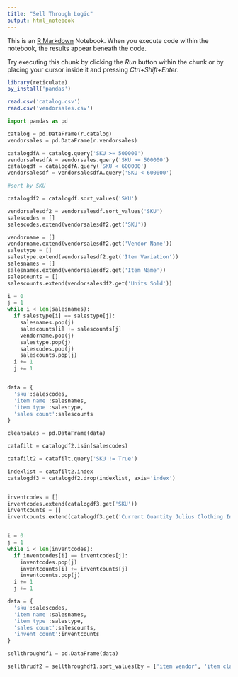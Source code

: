 ```yaml
---
title: "Sell Through Logic"
output: html_notebook
---
```


This is an [R Markdown](http://rmarkdown.rstudio.com) Notebook. When you execute code within the notebook, the results appear beneath the code. 

Try executing this chunk by clicking the *Run* button within the chunk or by placing your cursor inside it and pressing *Ctrl+Shift+Enter*. 

```r
library(reticulate)
py_install('pandas')
```

```r
read.csv('catalog.csv')
read.csv('vendorsales.csv')
```

```python
import pandas as pd

catalog = pd.DataFrame(r.catalog)
vendorsales = pd.DataFrame(r.vendorsales)

catalogdfA = catalog.query('SKU >= 500000')
vendorsalesdfA = vendorsales.query('SKU >= 500000')
catalogdf = catalogdfA.query('SKU < 600000')
vendorsalesdf = vendorsalesdfA.query('SKU < 600000')

#sort by SKU

catalogdf2 = catalogdf.sort_values('SKU')

vendorsalesdf2 = vendorsalesdf.sort_values('SKU')
salescodes = []
salescodes.extend(vendorsalesdf2.get('SKU'))

vendorname = []
vendorname.extend(vendorsalesdf2.get('Vendor Name'))
salestype = []
salestype.extend(vendorsalesdf2.get('Item Variation'))
salesnames = []
salesnames.extend(vendorsalesdf2.get('Item Name'))
salescounts = []
salescounts.extend(vendorsalesdf2.get('Units Sold'))

i = 0
j = 1
while i < len(salesnames):
  if salestype[i] == salestype[j]:
    salesnames.pop(j)
    salescounts[i] += salescounts[j]
    vendorname.pop(j)
    salestype.pop(j)
    salescodes.pop(j)
    salescounts.pop(j)
  i += 1
  j += 1


data = {
  'sku':salescodes,
  'item name':salesnames,
  'item type':salestype,
  'sales count':salescounts
}

cleansales = pd.DataFrame(data)

catafilt = catalogdf2.isin(salescodes)

catafilt2 = catafilt.query('SKU != True')

indexlist = catafilt2.index
catalogdf3 = catalogdf2.drop(indexlist, axis='index')


inventcodes = []
inventcodes.extend(catalogdf3.get('SKU'))
inventcounts = []
inventcounts.extend(catalogdf3.get('Current Quantity Julius Clothing Inc.'))


i = 0
j = 1
while i < len(inventcodes):
  if inventcodes[i] == inventcodes[j]:
    inventcodes.pop(j)
    inventcounts[i] += inventcounts[j]
    inventcounts.pop(j)
  i += 1
  j += 1

data = {
  'sku':salescodes,
  'item name':salesnames,
  'item type':salestype,
  'sales count':salescounts,
  'invent count':inventcounts
}

sellthroughdf1 = pd.DataFrame(data)

sellthrudf2 = sellthroughdf1.sort_values(by = ['item vendor', 'item class'], ascending=True)

```

